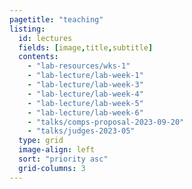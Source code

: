 ```yaml
---
pagetitle: "teaching"
listing:
  id: lectures
  fields: [image,title,subtitle]
  contents: 
    - "lab-resources/wks-1"
    - "lab-lecture/lab-week-1"
    - "lab-lecture/lab-week-3"
    - "lab-lecture/lab-week-4"
    - "lab-lecture/lab-week-5"
    - "lab-lecture/lab-week-6"
    - "talks/comps-proposal-2023-09-20"
    - "talks/judges-2023-05"
  type: grid
  image-align: left
  sort: "priority asc"
  grid-columns: 3
---
```


::: {#lectures}
:::

